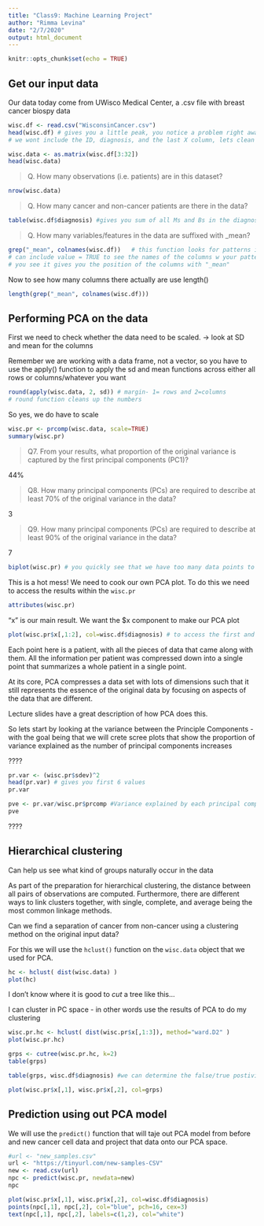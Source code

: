 ```yaml
---
title: "Class9: Machine Learning Project"
author: "Rimma Levina"
date: "2/7/2020"
output: html_document
---
```


```r
knitr::opts_chunk$set(echo = TRUE)
```


## Get our input data

Our data today come from UWisco Medical Center, a .csv file with breast cancer biospy data

```r
wisc.df <- read.csv("WisconsinCancer.csv")
head(wisc.df) # gives you a little peak, you notice a problem right away: the last column is a mistake, its named X but it is the result of the researchers accidentally adding a blank column, not realizing, and publishing it like this, making the data very misleading. Always CHECK YOUR DATA.
# we wont include the ID, diagnosis, and the last X column, lets clean it up: select only the columns you want
```


```r
wisc.data <- as.matrix(wisc.df[3:32])
head(wisc.data)
```


> Q. How many observations (i.e. patients) are in this dataset?

```r
nrow(wisc.data)
```

> Q. How many cancer and non-cancer patients are there in the data? 

```r
table(wisc.df$diagnosis) #gives you sum of all Ms and Bs in the diagnosis column
```

> Q. How many variables/features in the data are suffixed with _mean?

```r
grep("_mean", colnames(wisc.df))   # this function looks for patterns in your argument within each element of a character vector
# can include value = TRUE to see the names of the columns w your pattern
# you see it gives you the position of the columns with "_mean"
```

Now to see how many columns there actually are use length()

```r
length(grep("_mean", colnames(wisc.df)))
```


## Performing PCA on the data

First we need to check whether the data need to be scaled. -> look at SD and mean for the columns

Remember we are working with a data frame, not a vector, so you have to use the apply() function to apply the sd and mean functions across either all rows or columns/whatever you want


```r
round(apply(wisc.data, 2, sd)) # margin- 1= rows and 2=columns 
# round function cleans up the numbers
```

So yes, we do have to scale

```r
wisc.pr <- prcomp(wisc.data, scale=TRUE)
summary(wisc.pr)
```

> Q7. From your results, what proportion of the original variance is captured by the first principal components (PC1)?

44%

> Q8. How many principal components (PCs) are required to describe at least 70% of the original variance in the data?

3

> Q9. How many principal components (PCs) are required to describe at least 90% of the original variance in the data?

7

```r
biplot(wisc.pr) # you quickly see that we have too many data points to use biplot to visualize this data
```

This is a hot mess! We need to cook our own PCA plot. To do this we need to access the results within the `wisc.pr`


```r
attributes(wisc.pr)
```


"x" is our main result. We want the $x component to make our PCA plot

```r
plot(wisc.pr$x[,1:2], col=wisc.df$diagnosis) # to access the first and second PC
```


Each point here is a patient, with all the pieces of data that came along with them. All the information per patient was compressed down into a single point that summarizes a whole patient in a single point.

At its core, PCA compresses a data set with lots of dimensions such that it still represents the essence of the original data by focusing on aspects of the data that are different. 

Lecture slides have a great description of how PCA does this.

So lets start by looking at the variance between the Principle Components - with the goal being that we will crete scree plots that show the proportion of variance explained as the number of principal components increases

????

```r
pr.var <- (wisc.pr$sdev)^2
head(pr.var) # gives you first 6 values
pr.var
```

```r
pve <- pr.var/wisc.pr$prcomp #Variance explained by each principal component: pve 
pve
```

????


## Hierarchical clustering 
Can help us see what kind of groups naturally occur in the data

As part of the preparation for hierarchical clustering, the distance between all pairs of observations are computed. Furthermore, there are different ways to link clusters together, with single, complete, and average being the most common linkage methods.

Can we find a separation of cancer from non-cancer using a clustering method on the original input data?

For this we will use the `hclust()` function on the `wisc.data` object that we used for PCA.



```r
hc <- hclust( dist(wisc.data) )
plot(hc)
```

I don't know where it is good to *cut* a tree like this...

I can cluster in PC space - in other words use the results of PCA to do my clustering

```r
wisc.pr.hc <- hclust( dist(wisc.pr$x[,1:3]), method="ward.D2" )
plot(wisc.pr.hc)
```

```r
grps <- cutree(wisc.pr.hc, k=2)
table(grps)
```

```r
table(grps, wisc.df$diagnosis) #we can determine the false/true postivies and negatives
```

```r
plot(wisc.pr$x[,1], wisc.pr$x[,2], col=grps)
```


## Prediction using out PCA model

We will use the `predict()` function that will taje out PCA model from before and new cancer cell data and project that data onto our PCA space.

```r
#url <- "new_samples.csv"
url <- "https://tinyurl.com/new-samples-CSV"
new <- read.csv(url)
npc <- predict(wisc.pr, newdata=new)
npc
```

```r
plot(wisc.pr$x[,1], wisc.pr$x[,2], col=wisc.df$diagnosis)
points(npc[,1], npc[,2], col="blue", pch=16, cex=3)
text(npc[,1], npc[,2], labels=c(1,2), col="white")
```













